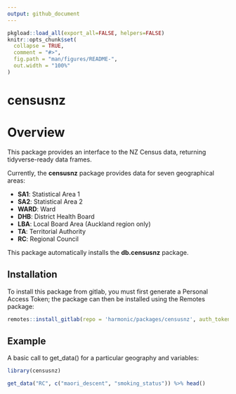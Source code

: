 ```yaml
---
output: github_document
---
```


<!-- README.md is generated from README.Rmd. Please edit that file -->

```r
pkgload::load_all(export_all=FALSE, helpers=FALSE)
knitr::opts_chunk$set(
  collapse = TRUE,
  comment = "#>",
  fig.path = "man/figures/README-",
  out.width = "100%"
)
```

# censusnz

<!-- badges: start -->
<!-- badges: end -->

# Overview

This package provides an interface to the NZ Census data, returning tidyverse-ready data frames.

Currently, the __censusnz__ package provides data for seven geographical areas:

* **SA1**: Statistical Area 1
* **SA2**: Statistical Area 2
* **WARD**: Ward
* **DHB**: District Health Board
* **LBA**: Local Board Area (Auckland region only)
* **TA**: Territorial Authority
* **RC**: Regional Council

This package automatically installs the __db.censusnz__ package.

## Installation

To install this package from gitlab, you must first generate a Personal Access Token; the package can then be installed using the Remotes package:

```r
remotes::install_gitlab(repo = 'harmonic/packages/censusnz', auth_token = <PAT>, host = 'gitlab.harmonic.co.nz')
```

## Example

A basic call to get_data() for a particular geography and variables:

```r
library(censusnz)

get_data("RC", c("maori_descent", "smoking_status")) %>% head()
```

